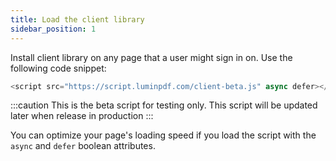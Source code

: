 ```yaml
---
title: Load the client library
sidebar_position: 1
---
```


Install client library on any page that a user might sign in on. Use the following code snippet:

```js
<script src="https://script.luminpdf.com/client-beta.js" async defer></script>
````

:::caution
This is the beta script for testing only. This script will be updated later when release in production
:::

You can optimize your page's loading speed if you load the script with the ```async``` and ```defer``` boolean attributes.